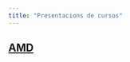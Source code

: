 ```yaml
---
title: "Presentacions de cursos"
---
```


## [AMD](Introducciones/AMD/2425AMD_Presentacio_laboratori.html)